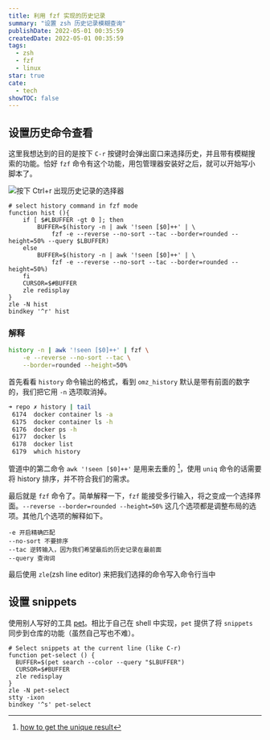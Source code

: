 ```yaml
---
title: 利用 fzf 实现的历史记录
summary: "设置 zsh 历史记录模糊查询"
publishDate: 2022-05-01 00:35:59
createdDate: 2022-05-01 00:35:59
tags:
  - zsh
  - fzf
  - linux
star: true
cate:
  - tech
showTOC: false
---
```


## 设置历史命令查看

这里我想达到的目的是按下 `C-r` 按键时会弹出窗口来选择历史，并且带有模糊搜索的功能。恰好 `fzf` 命令有这个功能，用包管理器安装好之后，就可以开始写小脚本了。

![按下 Ctrl+r 出现历史记录的选择器](/image/zsh_history.gif)

```shell:~/.zshrc {1,2}
# select history command in fzf mode
function hist (){
    if [ $#LBUFFER -gt 0 ]; then
        BUFFER=$(history -n | awk '!seen [$0]++' | \
            fzf -e --reverse --no-sort --tac --border=rounded --height=50% --query $LBUFFER)
    else
        BUFFER=$(history -n | awk '!seen [$0]++' | \
            fzf -e --reverse --no-sort --tac --border=rounded --height=50%)
    fi
    CURSOR=$#BUFFER
    zle redisplay
}
zle -N hist
bindkey '^r' hist
```

### 解释

```bash
history -n | awk '!seen [$0]++' | fzf \
    -e --reverse --no-sort --tac \
    --border=rounded --height=50%
```

首先看看 `history` 命令输出的格式，看到 `omz_history` 默认是带有前面的数字的，我们把它用 `-n` 选项取消掉。

```bash
➜ repo ✗ history | tail
 6174  docker container ls -a
 6175  docker container ls -h
 6176  docker ps -h
 6177  docker ls
 6178  docker list
 6179  which history
```

管道中的第二命令 `awk '!seen [$0]++'` 是用来去重的 [^1]，使用 `uniq` 命令的话需要将 history 排序，并不符合我们的需求。
[^1]: [how to get the unique result](https://unix.stackexchange.com/questions/11939/how-to-get-only-the-unique-results-without-having-to-sort-data)

最后就是 `fzf` 命令了。简单解释一下，`fzf` 能接受多行输入，将之变成一个选择界面。`--reverse --border=rounded --height=50%` 这几个选项都是调整布局的选项。其他几个选项的解释如下。

```
-e 开启精确匹配
--no-sort 不要排序
--tac 逆转输入，因为我们希望最后的历史记录在最前面
--query 查询词
```

最后使用 `zle`(zsh line editor) 来把我们选择的命令写入命令行当中

## 设置 snippets

使用别人写好的工具 [pet](https://github.com/knqyf263/pet)。相比于自己在 shell 中实现，`pet` 提供了将 `snippets` 同步到仓库的功能（虽然自己写也不难）。

```bash:~/.zshrc
# Select snippets at the current line (like C-r)
function pet-select () {
  BUFFER=$(pet search --color --query "$LBUFFER")
  CURSOR=$#BUFFER
  zle redisplay
}
zle -N pet-select
stty -ixon
bindkey '^s' pet-select
```

[^2]: https://www.alajmovic.com/posts/recording-terminal-commands-and-generating-gifs/index.html
